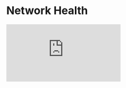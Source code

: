 # Network Health

<iframe id="ytplayer" type="text/html"
  class="video"
  src="https://www.youtube.com/embed/IQbZXvaOlPw?autoplay=1&mute=1"
  allowFullScreen="allowFullScreen"
  mozallowfullscreen="mozallowfullscreen"
  msallowfullscreen="msallowfullscreen"
  oallowfullscreen="oallowfullscreen"
  webkitallowfullscreen="webkitallowfullscreen"
  frameBorder="0">
  </iframe>
